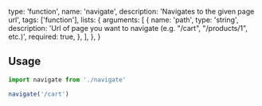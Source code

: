   type: 'function',
  name: 'navigate',
  description: 'Navigates to the given page url',
  tags: ['function'],
  lists: {
    arguments: [
      {
        name: 'path',
        type: 'string',
        description: 'Url of page you want to navigate (e.g. "/cart", "/products/1", etc.)',
        required: true,
      },
    ],
  },
}

## Usage

```js
import navigate from './navigate'

navigate('/cart')
```
